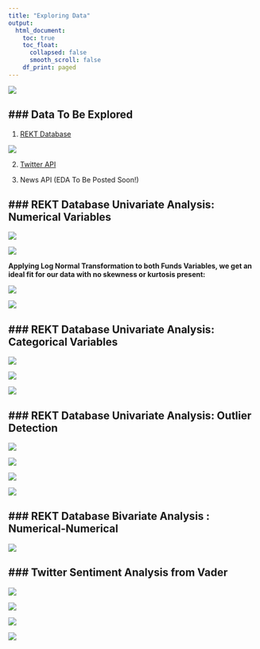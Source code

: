 ```yaml
---
title: "Exploring Data"
output: 
  html_document:
    toc: true
    toc_float:
      collapsed: false
      smooth_scroll: false
    df_print: paged
---
```

[![](../images/EDA.jpeg)](https://pub.towardsai.net/overview-of-exploratory-data-analysis-with-haberman-dataset-6b7e2cf73a58)

### Data To Be Explored
---

1. [REKT Database](https://github.com/anly501/anly-501-project-TegveerG/blob/main/codes/Exploring_Data/EDA_REKT_Record_Data.ipynb)

[![](../images/REKT_database.jpeg)](https://defiyield.app/rekt-database)

2. [Twitter API](https://github.com/anly501/anly-501-project-TegveerG/blob/main/codes/Data_Cleaning/Twitter_API_cleaning.ipynb)

3. News API (EDA To Be Posted Soon!)

### REKT Database Univariate Analysis: Numerical Variables
---

[![](../images/Funds_Lost_USD_Moments.jpeg)](https://github.com/anly501/anly-501-project-TegveerG/blob/main/codes/Data_Cleaning/REKT_Database_Cleaning.ipynb)

[![](../images/Funds_Returned_USD_Moments.jpeg)](https://github.com/anly501/anly-501-project-TegveerG/blob/main/codes/Data_Cleaning/REKT_Database_Cleaning.ipynb)

**Applying Log Normal Transformation to both Funds Variables, we get an ideal fit for our data with no skewness or kurtosis present:**

[![](../images/Log_Funds_Lost_Moments.jpeg)](https://github.com/anly501/anly-501-project-TegveerG/blob/main/codes/Data_Cleaning/REKT_Database_Cleaning.ipynb)

[![](../images/Log_Funds_Returned_Moments.jpeg)](https://github.com/anly501/anly-501-project-TegveerG/blob/main/codes/Data_Cleaning/REKT_Database_Cleaning.ipynb)

### REKT Database Univariate Analysis: Categorical Variables
---

[![](../images/Attack_Day_of_Week_Moments.jpeg)](https://github.com/anly501/anly-501-project-TegveerG/blob/main/codes/Data_Cleaning/REKT_Database_Cleaning.ipynb)

[![](../images/Attack_Months_Moments.jpeg)](https://github.com/anly501/anly-501-project-TegveerG/blob/main/codes/Data_Cleaning/REKT_Database_Cleaning.ipynb)

[![](../images/Scam_Types_Barplot.jpeg)](https://github.com/anly501/anly-501-project-TegveerG/blob/main/codes/Data_Cleaning/REKT_Database_Cleaning.ipynb)

### REKT Database Univariate Analysis: Outlier Detection
---

[![](../images/Outlier_Funds_Returned_USD.jpeg)](https://github.com/anly501/anly-501-project-TegveerG/blob/main/codes/Data_Cleaning/REKT_Database_Cleaning.ipynb)

[![](../images/Outlier_Drop_Returned_Lost_USD.jpeg)](https://github.com/anly501/anly-501-project-TegveerG/blob/main/codes/Data_Cleaning/REKT_Database_Cleaning.ipynb)

[![](../images/Outliers_Funds_Lost_USD.jpeg)](https://github.com/anly501/anly-501-project-TegveerG/blob/main/codes/Data_Cleaning/REKT_Database_Cleaning.ipynb)

[![](../images/Outliers_Drop_Funds_Lost_USD.jpeg)](https://github.com/anly501/anly-501-project-TegveerG/blob/main/codes/Data_Cleaning/REKT_Database_Cleaning.ipynb)

### REKT Database Bivariate Analysis : Numerical-Numerical
---

[![](../images/Bivariate_Funds_Date_Corr.jpeg)](https://github.com/anly501/anly-501-project-TegveerG/blob/main/codes/Data_Cleaning/REKT_Database_Cleaning.ipynb)


### Twitter Sentiment Analysis from Vader
---

[![](../images/Top_Positive_Words_Vader.jpeg)](https://github.com/anly501/anly-501-project-TegveerG/blob/main/codes/Data_Cleaning/REKT_Database_Cleaning.ipynb)

[![](../images/Top_Positive_Words.jpeg)](https://github.com/anly501/anly-501-project-TegveerG/blob/main/codes/Data_Cleaning/REKT_Database_Cleaning.ipynb)

[![](../images/Top_Negative_Words.jpeg)](https://github.com/anly501/anly-501-project-TegveerG/blob/main/codes/Data_Cleaning/REKT_Database_Cleaning.ipynb)

[![](../images/Barplot_Neg_Words.jpeg)](https://github.com/anly501/anly-501-project-TegveerG/blob/main/codes/Data_Cleaning/REKT_Database_Cleaning.ipynb)
